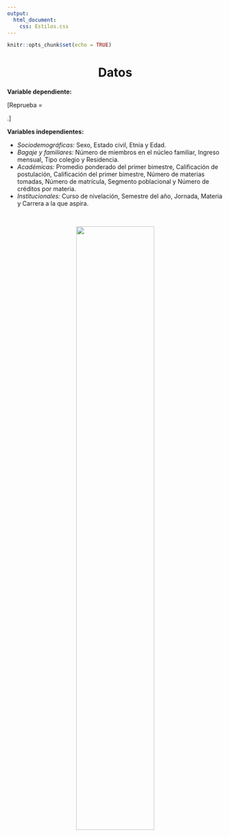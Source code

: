 ```yaml
---
output: 
  html_document:
    css: Estilos.css
---
```


```r
knitr::opts_chunk$set(echo = TRUE)
```

<center> <h1> <b> Datos </b> </h1> </center>

**Variable dependiente:**

\[Reprueba = \displaystyle\left\lbrace \begin{array}{ll} 1 & 
 \mbox{si el estudiante reprueba},
\\ 0 & \mbox{si no.}\end{array}\right.\]

**Variables independientes:**

+ *Sociodemográficas:* Sexo, Estado civil,  Etnia y Edad. 
+ *Bagaje y familiares:* Número de miembros en el núcleo familiar, Ingreso mensual, Tipo colegio y Residencia.
+ *Académicas:* Promedio ponderado del primer bimestre, Calificación de postulación, Calificación del primer bimestre, Número de materias tomadas, Número de matrícula, Segmento poblacional y Número de créditos por materia.
+ *Institucionales:* Curso de nivelación, Semestre del año, Jornada, Materia y Carrera a la que aspira.

<span style="padding-left:15px">

<center><img src="figs/data_input.jpg" width="60%"></center>
